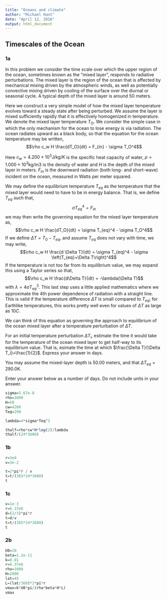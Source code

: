 ```yaml
---
title: "Oceans and climate"
author: "Michael Hunt"
date: "April 12, 2016"
output: html_document
---
```


## Timescales of the Ocean

### 1a

In this problem we consider the time scale over which the upper region of the ocean, sometimes known as the "mixed layer", responds to radiative perturbations. The mixed layer is the region of the ocean that is affected by mechanical mixing driven by the atmospheric winds, as well as potentially convective mixing driven by cooling of the surface over the diurnal or seasonal cycle. A typical depth of the mixed layer is around 50 meters.

Here we construct a very simple model of how the mixed layer temperature evolves toward a steady state after being perturbed. We assume the layer is mixed sufficiently rapidly that it is effectively homogenized in temperature. We denote the mixed layer temperature $T_O$. We consider the simple case in which the only mechanism for the ocean to lose energy is via radiation. The ocean radiates upward as a black body, so that the equation for the ocean temperature may be written,
$$\rho c_w H \frac{dT_O}{dt} = F_{in} - \sigma T_O^4$$


Here $c_w=4.200\times 10^3 \mbox{J/kg/K}$ is the specific heat capacity of water, $\rho=1.000\times 10^3 \mbox{kg/m3}$ is the density of water and $H$ is the depth of the mixed layer in meters. $F_{in}$ is the downward radiation (both long- and short-wave) incident on the ocean, measured in Watts per meter squared.

We may define the equilibrium temperature $T_{eq}$ as the temperature that the mixed layer would need to have to be in energy balance. That is, we define $T_{eq}$ such that,
$$\sigma T_{eq}^4 = F_{in}$$
we may then write the governing equation for the mixed layer temperature as,
$$\rho c_w H \frac{dT_O}{dt} = \sigma T_{eq}^4 - \sigma T_O^4$$
If we define $\Delta T=T_0-T_{eq}$, and assume $T_{eq}$ does not vary with time, we may write,
$$\rho c_w H \frac{d \Delta T}{dt} = \sigma T_{eq}^4 - \sigma \left(T_{eq}+\Delta T\right)^4$$
If the temperature is not too far from its equilibrium value, we may expand this using a Taylor series so that,
$$\rho c_w H \frac{d\Delta T}{dt} = -\lambda(\Delta T)$$
with $\lambda=4\sigma T_{eq}^3$. This last step uses a little applied mathematics where we approximate the 4th power dependence of radiation with a straight line. This is valid if the temperature difference $\Delta T$ is small compared to $T_{eq}$; for Earthlike temperatures, this works pretty well even for values of $\Delta T$ as large as $10 C$.

We can think of this equation as governing the approach to equilibrium of the ocean mixed layer after a temperature perturbation of $\Delta T$.   

For an initial temperature perturbation $\Delta T_i$, estimate the time it would take for the temperature of the ocean mixed layer to get half-way to its equilibrium value. That is, esimate the time at which $\frac{\Delta T}{\Delta T_i}=\frac{1}{2}$. Express your answer in days.

You may assume the mixed-layer depth is 50.00 meters, and that $\Delta T_{eq}=290.0 \mbox{K}$.

Enter your answer below as a number of days. Do not include units in your answer.


```r
sigma=5.67e-8
rho=1000
H=50
cw=4200
Teq=290

lambda=4*sigma*Teq^3

thalf=rho*cw*H*log(2)/lambda
thalf/(24*3600)
```

### 1b

```r
r=3e6
v=3e-2

t=2*pi*r / v
t=t/(365*24*3600)
t
```


### 1c

```r
v=1e-3
r=6.37e6
d=(2/3)*pi*r
t=d/v
t=t/(365*24*3600)
t
```

### 2b

```r
U0=10
beta=1.2e-11
k=0.01
r=6.37e6
rho=1000
H=2000
lat=45
L=(lat/360)*2*pi*r
vmax=k*U0*pi/(rho*beta*H*L)
vmax
```